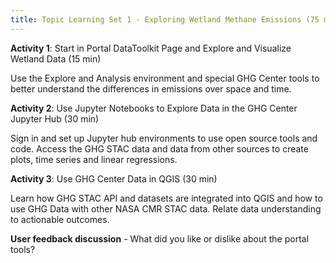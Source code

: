 ```yaml
---
title: Topic Learning Set 1 - Exploring Wetland Methane Emissions (75 min)
---
```

**Activity 1**: Start in Portal DataToolkit Page and Explore and Visualize Wetland Data  (15 min)

Use the Explore and Analysis environment and special GHG Center tools to better understand the differences in emissions over space and time.

**Activity 2**: Use Jupyter Notebooks to Explore Data in the GHG Center Jupyter Hub (30 min)

Sign in and set up Jupyter hub environments to use open source tools and code. Access the GHG STAC data and data from other sources to create plots, time series and linear regressions.  

**Activity 3**: Use GHG Center Data in QGIS (30 min)

Learn how GHG STAC API and datasets are integrated into QGIS and how to use GHG Data with other NASA CMR STAC data. Relate data understanding to actionable outcomes.

**User feedback discussion** - What did you like or dislike about the portal tools?
